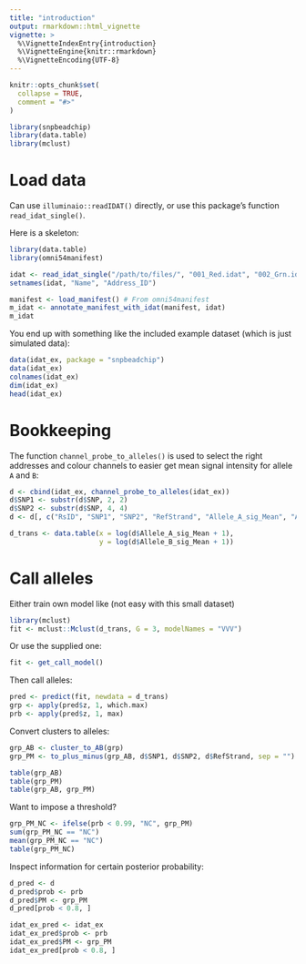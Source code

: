 ```yaml
---
title: "introduction"
output: rmarkdown::html_vignette
vignette: >
  %\VignetteIndexEntry{introduction}
  %\VignetteEngine{knitr::rmarkdown}
  %\VignetteEncoding{UTF-8}
---
```


```r
knitr::opts_chunk$set(
  collapse = TRUE,
  comment = "#>"
)
```

```r
library(snpbeadchip)
library(data.table)
library(mclust)
```


# Load data

Can use `illuminaio::readIDAT()` directly, or use this package's function `read_idat_single()`.

Here is a skeleton:

```r
library(data.table)
library(omni54manifest)

idat <- read_idat_single("/path/to/files/", "001_Red.idat", "002_Grn.idat")
setnames(idat, "Name", "Address_ID")

manifest <- load_manifest() # From omni54manifest
m_idat <- annotate_manifest_with_idat(manifest, idat)
m_idat
```

You end up with something like the included example dataset (which is just simulated data):

```r
data(idat_ex, package = "snpbeadchip")
data(idat_ex)
colnames(idat_ex)
dim(idat_ex)
head(idat_ex)
```

# Bookkeeping

The function `channel_probe_to_alleles()` is used to select the right addresses 
and colour channels to easier get mean signal intensity for allele `A` and `B`:


```r
d <- cbind(idat_ex, channel_probe_to_alleles(idat_ex)) 
d$SNP1 <- substr(d$SNP, 2, 2)
d$SNP2 <- substr(d$SNP, 4, 4)
d <- d[, c("RsID", "SNP1", "SNP2", "RefStrand", "Allele_A_sig_Mean", "Allele_B_sig_Mean")]

d_trans <- data.table(x = log(d$Allele_A_sig_Mean + 1), 
                      y = log(d$Allele_B_sig_Mean + 1))
```


# Call alleles

Either train own model like (not easy with this small dataset)

```r
library(mclust)
fit <- mclust::Mclust(d_trans, G = 3, modelNames = "VVV")
```

Or use the supplied one:

```r
fit <- get_call_model() 
```

Then call alleles:

```r
pred <- predict(fit, newdata = d_trans)
grp <- apply(pred$z, 1, which.max) 
prb <- apply(pred$z, 1, max)
```

Convert clusters to alleles:

```r
grp_AB <- cluster_to_AB(grp)
grp_PM <- to_plus_minus(grp_AB, d$SNP1, d$SNP2, d$RefStrand, sep = "")
```


```r
table(grp_AB)
table(grp_PM)
table(grp_AB, grp_PM)
```

Want to impose a threshold?

```r
grp_PM_NC <- ifelse(prb < 0.99, "NC", grp_PM)
sum(grp_PM_NC == "NC")
mean(grp_PM_NC == "NC")
table(grp_PM_NC)
```

Inspect information for certain posterior probability:

```r
d_pred <- d
d_pred$prob <- prb
d_pred$PM <- grp_PM
d_pred[prob < 0.8, ]

idat_ex_pred <- idat_ex
idat_ex_pred$prob <- prb
idat_ex_pred$PM <- grp_PM
idat_ex_pred[prob < 0.8, ]
```



